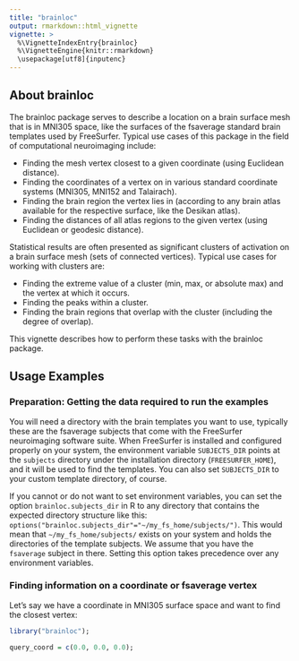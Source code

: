 ```yaml
---
title: "brainloc"
output: rmarkdown::html_vignette
vignette: >
  %\VignetteIndexEntry{brainloc}
  %\VignetteEngine{knitr::rmarkdown}
  \usepackage[utf8]{inputenc}
---
```


## About brainloc

The brainloc package serves to describe a location on a brain surface mesh that is in MNI305 space, like the surfaces of the fsaverage standard brain templates used by FreeSurfer. Typical use cases of this package in the field of computational neuroimaging include:

* Finding the mesh vertex closest to a given coordinate (using Euclidean distance).
* Finding the coordinates of a vertex on in various standard coordinate systems (MNI305, MNI152 and Talairach).
* Finding the brain region the vertex lies in (according to any brain atlas available for the respective surface, like the Desikan atlas).
* Finding the distances of all atlas regions to the given vertex (using Euclidean or geodesic distance).

Statistical results are often presented as significant clusters of activation on a brain surface mesh (sets of connected vertices). Typical use cases for working with clusters are:

* Finding the extreme value of a cluster (min, max, or absolute max) and the vertex at which it occurs.
* Finding the peaks within a cluster.
* Finding the brain regions that overlap with the cluster (including the degree of overlap).

This vignette describes how to perform these tasks with the brainloc package.

## Usage Examples

### Preparation: Getting the data required to run the examples

You will need a directory with the brain templates you want to use, typically these are the fsaverage subjects that come with the FreeSurfer neuroimaging software suite. When FreeSurfer is installed and configured properly on your system, the environment variable `SUBJECTS_DIR` points at the `subjects` directory under the installation directory (`FREESURFER_HOME`), and it will be used to find the templates. You can also set `SUBJECTS_DIR` to your custom template directory, of course.

If you cannot or do not want to set environment variables, you can set the option `brainloc.subjects_dir` in R to any directory that contains the expected directory structure like this: `options("brainloc.subjects_dir"="~/my_fs_home/subjects/")`. This would mean that `~/my_fs_home/subjects/` exists on your system and holds the directories of the template subjects. We assume that you have the `fsaverage` subject in there. Setting this option takes precedence over any environment variables.


### Finding information on a coordinate or fsaverage vertex

Let's say we have a coordinate in MNI305 surface space and want to find the closest vertex:

```r
library("brainloc");

query_coord = c(0.0, 0.0, 0.0);
```

